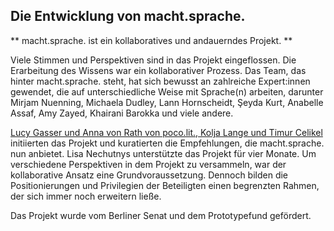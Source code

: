 ## Die Entwicklung von macht.sprache.

** macht.sprache. ist ein kollaboratives und andauerndes Projekt. **

Viele Stimmen und Perspektiven sind in das Projekt eingeflossen. Die Erarbeitung des Wissens war ein kollaborativer Prozess. Das Team, das hinter macht.sprache. steht, hat sich bewusst an zahlreiche Expert:innen gewendet, die auf unterschiedliche Weise mit Sprache(n) arbeiten, darunter Mirjam Nuenning, Michaela Dudley, Lann Hornscheidt, Şeyda Kurt, Anabelle Assaf, Amy Zayed, Khairani Barokka und viele andere.

[Lucy Gasser und Anna von Rath von poco.lit., Kolja Lange und Timur Celikel](/about#Who-we-are) initiierten das Projekt und kuratierten die Empfehlungen, die macht.sprache. nun anbietet. Lisa Nechutnys unterstützte das Projekt für vier Monate. Um verschiedene Perspektiven in dem Projekt zu versammeln, war der kollaborative Ansatz eine Grundvoraussetzung. Dennoch bilden die Positionierungen und Privilegien der Beteiligten einen begrenzten Rahmen, der sich immer noch erweitern ließe.

Das Projekt wurde vom Berliner Senat und dem Prototypefund gefördert.
